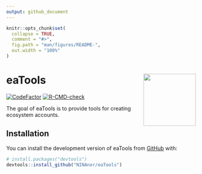 ```yaml
---
output: github_document
---
```


<!-- README.md is generated from README.Rmd. Please edit that file -->

```r
knitr::opts_chunk$set(
  collapse = TRUE,
  comment = "#>",
  fig.path = "man/figures/README-",
  out.width = "100%"
)
```

# eaTools <img src="man/figures/logo.png" align="right" height="139"/>

<!-- badges: start -->
[![CodeFactor](https://www.codefactor.io/repository/github/ninanor/eatools/badge)](https://www.codefactor.io/repository/github/ninanor/eatools) [![R-CMD-check](https://github.com/NINAnor/eaTools/actions/workflows/R-CMD-check.yaml/badge.svg)](https://github.com/NINAnor/eaTools/actions/workflows/R-CMD-check.yaml)

<!-- badges: end -->

The goal of eaTools is to provide tools for creating ecosystem accounts.

## Installation

You can install the development version of eaTools from [GitHub](https://github.com/) with:

``` r
# install.packages("devtools")
devtools::install_github("NINAnor/eaTools")
```
